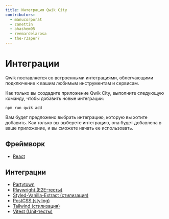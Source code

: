 ```yaml
---
title: Интеграция Qwik City
contributors:
  - manucorporat
  - zanettin
  - ahashem95
  - reemardelarosa
  - the-r3aper7
---
```


# Интеграции

Qwik поставляется со встроенными интеграциями, облегчающими подключение к вашим любимым инструментам и сервисам.

Как только вы создадите приложение Qwik City, выполните следующую команду, чтобы добавить новые интеграции:

```shell
npm run qwik add
```

Вам будет предложено выбрать интеграцию, которую вы хотите добавить. Как только вы выберете интеграцию, она будет добавлена в ваше приложение, и вы сможете начать ее использовать.

## Фреймворк

- [React](react/index.mdx)

## Интеграции

- [Partytown](partytown/index.mdx)
- [Playwright (E2E-тесты)](playwright/index.mdx)
- [Styled-Vanilla-Extract (стилизация)](styled-vanilla-extract/index.mdx)
- [PostCSS (styling)](postcss/index.mdx)
- [Tailwind (стилизация)](tailwind/index.mdx)
- [Vitest (Unit-тесты)](vitest/index.mdx)
